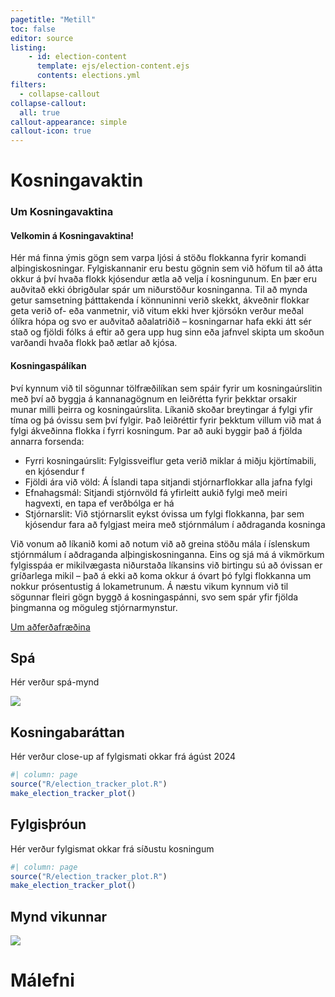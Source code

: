 ```yaml
---
pagetitle: "Metill"
toc: false
editor: source
listing:
    - id: election-content
      template: ejs/election-content.ejs
      contents: elections.yml
filters:
  - collapse-callout
collapse-callout:
  all: true
callout-appearance: simple
callout-icon: true
---
```


# Kosningavaktin {.column-page}

::: {.callout-note collapse="true"}

### Um Kosningavaktina

#### Velkomin á Kosningavaktina! 

Hér má finna ýmis gögn sem varpa ljósi á stöðu flokkanna fyrir komandi alþingiskosningar. Fylgiskannanir eru bestu gögnin sem við höfum til að átta okkur á því hvaða flokk kjósendur ætla að velja í kosningunum. En þær eru auðvitað ekki óbrigðular spár um niðurstöður kosninganna. Til að mynda getur samsetning þátttakenda í könnuninni verið skekkt, ákveðnir flokkar geta verið of- eða vanmetnir, við vitum ekki hver kjörsókn verður meðal ólíkra hópa og svo er auðvitað aðalatriðið – kosningarnar hafa ekki átt sér stað og fjöldi fólks á eftir að gera upp hug sinn eða jafnvel skipta um skoðun varðandi hvaða flokk það ætlar að kjósa. 

#### Kosningaspálíkan

Því kynnum við til sögunnar tölfræðilíkan sem spáir fyrir um kosningaúrslitin með því að byggja á kannanagögnum en leiðrétta fyrir þekktar orsakir munar milli þeirra og kosningaúrslita. Líkanið skoðar breytingar á fylgi yfir tíma og þá óvissu sem því fylgir. Það leiðréttir fyrir þekktum villum við mat á fylgi ákveðinna flokka í fyrri kosningum. Þar að auki byggir það á fjölda annarra forsenda:

*	Fyrri kosningaúrslit: Fylgissveiflur geta verið miklar á miðju kjörtímabili, en kjósendur f
*	Fjöldi ára við völd: Á Íslandi tapa sitjandi stjórnarflokkar alla jafna fylgi 
*	Efnahagsmál: Sitjandi stjórnvöld fá yfirleitt aukið fylgi með meiri hagvexti, en tapa ef verðbólga er há
*	Stjórnarslit: Við stjórnarslit eykst óvissa um fylgi flokkanna, þar sem kjósendur fara að fylgjast meira með stjórnmálum í aðdraganda kosninga

Við vonum að líkanið komi að notum við að greina stöðu mála í íslenskum stjórnmálum í aðdraganda alþingiskosninganna. Eins og sjá má á vikmörkum fylgisspáa er mikilvægasta niðurstaða líkansins við birtingu sú að óvissan er gríðarlega mikil – það á ekki að koma okkur á óvart þó fylgi flokkanna um nokkur prósentustig á lokametrunum. Á næstu vikum kynnum við til sögunnar fleiri gögn byggð á kosningaspánni, svo sem spár yfir fjölda þingmanna og möguleg stjórnarmynstur.

[Um aðferðafræðina](Kosningar/UmLikanid.qmd){.btn .btn-outline-primary .btn role="button" data-toggle="tooltip" title="Smelltu hér til að lesa um aðferðafræði spálíkansins"}

:::

:::{.panel-tabset}

## Spá {.column-page}

Hér verður spá-mynd

![](Figures/Preds/election_prediction_table_2024-11-05.png)

## Kosningabaráttan {.column-page}

Hér verður close-up af fylgismati okkar frá ágúst 2024

```r
#| column: page
source("R/election_tracker_plot.R")
make_election_tracker_plot()
```

## Fylgisþróun {.column-page}

Hér verður fylgismat okkar frá síðustu kosningum

```r
#| column: page
source("R/election_tracker_plot.R")
make_election_tracker_plot()
```

:::

::: {.photo-of-the-week .column-screen}

# Mynd vikunnar

![](Figures/col_plot_applicants_monthly_fp.png)

:::

# Málefni {.column-page}



::: {#election-content .column-page}
:::